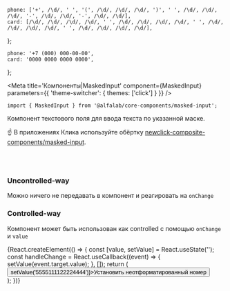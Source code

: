 

<!-- prettier-ignore -->
    phone: ['+', /\d/, ' ', '(', /\d/, /\d/, /\d/, ')', ' ', /\d/, /\d/, /\d/, '-', /\d/, /\d/, '-', /\d/, /\d/],
    card: [/\d/, /\d/, /\d/, /\d/, ' ', /\d/, /\d/, /\d/, /\d/, ' ', /\d/, /\d/, /\d/, /\d/, ' ', /\d/, /\d/, /\d/, /\d/],
};

    phone: '+7 (000) 000-00-00',
    card: '0000 0000 0000 0000',
};


<Meta
    title='Компоненты|MaskedInput'
    component={MaskedInput}
    parameters={{ 'theme-switcher': { themes: ['click'] } }}
/>


<!-- Docs -->

<ComponentHeader
    name='MaskedInput'
    version={version}
    package='@alfalab/core-components/masked-input'
    stage={2}
/>

```tsx
import { MaskedInput } from '@alfalab/core-components/masked-input';
```

Компонент текстового поля для ввода текста по указанной маске.

☝️ В приложениях Клика используйте обёртку [newclick-composite-components/masked-input](http://digital/demo/newclick-composite-components/master/?path=/docs/form-maskedinput--basic).

<div style={{ width: '240px' }}>
    <MaskedInput mask={masks.phone} placeholder={placeholders.phone} block={true} />
    <br/>
    <br/>
    <MaskedInput mask={masks.card} placeholder={placeholders.card} block={true} />
</div>


<Props of={MaskedInput} />


### Uncontrolled-way

Можно ничего не передавать в компонент и реагировать на `onChange`

<div style={{ width: '240px' }}>
    <MaskedInput
        defaultValue="5555111122224444"
        mask={masks.card}
        placeholder={placeholders.card}
        block={true}
    />
</div>

### Controlled-way

Компонент может быть использован как controlled с помощью `onChange` и `value`

<Preview>
    {React.createElement(() => {
        const [value, setValue] = React.useState('');
        const handleChange = React.useCallback((event) => {
            setValue(event.target.value);
        }, []);
        return (
            <div style={{ width: '240px' }}>
                <MaskedInput
                    value={value}
                    onChange={handleChange}
                    mask={masks.card}
                    placeholder={placeholders.card}
                    block={true}
                />
                <button type="button" onClick={() => setValue('5555111122224444')}>Установить неотформатированный номер</button>
            </div>
        );
    })}
</Preview>
